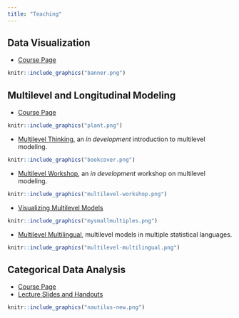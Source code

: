 ```yaml
---
title: "Teaching"
---
```


## Data Visualization

* [Course Page](https://agrogan1.github.io/dataviz/dataviz-course)

```r

knitr::include_graphics("banner.png")

```

## Multilevel and Longitudinal Modeling

* [Course Page](https://agrogan1.github.io/multilevel/)

```r

knitr::include_graphics("plant.png")

```

* [Multilevel Thinking](https://agrogan1.github.io/multilevel-thinking/), an *in development* introduction to multilevel modeling.

```r

knitr::include_graphics("bookcover.png")

```

* [Multilevel Workshop](https://agrogan1.github.io/multilevel-workshop/), an *in development* workshop on multilevel modeling.

```r

knitr::include_graphics("multilevel-workshop.png")

```

* [Visualizing Multilevel Models](https://agrogan1.github.io/multilevel/visualizing-MLM/visualizing-MLM.html)

```r

knitr::include_graphics("mysmallmultiples.png")

```
* [Multilevel Multilingual](https://agrogan1.github.io/multilevel-multilingual/), multilevel models in multiple statistical languages.

```r

knitr::include_graphics("multilevel-multilingual.png")

```

## Categorical Data Analysis

* [Course Page](https://agrogan1.github.io/newstuff/categorical/)
* [Lecture Slides and Handouts](https://agrogan1.github.io/newstuff/categorical/README.html)

```r

knitr::include_graphics("nautilus-new.png")

```

